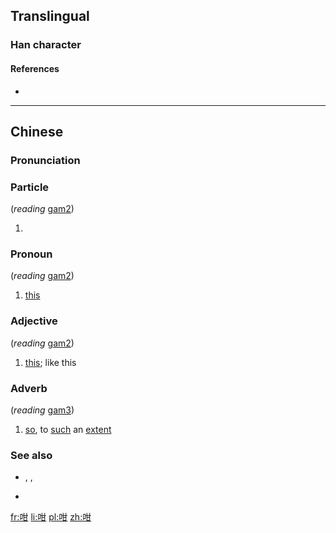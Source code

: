 ==Translingual==

===Han character===
{{Han char|rn=30|rad=口|as=05|sn=8|four=6407<sub>0</sub>|canj=口廿一 (RTM)}}

====References====
* {{Han ref|kx=0184.040|dkj=03477|dj=0403.040|hdz=10598.010|uh=5481|ud=21633|bh=CBDD|bd=52189}}

----

==Chinese==
{{zh-hanzi-box|[[咁]]}}

===Pronunciation===
{{zh-pron
|c=gam2,gam3
|cat=adv
}}

===Particle===
{{zh-particle}} (''reading'' [[gam2]])

# {{context|Cantonese|lang=zh}} {{non-gloss definition|attached to form adverbs}}
#: {{zh-usex|佢 慢慢 '''咁''' 行。|He walks slow'''ly'''.|C-GZ|tr=keoi5 man6 man6-2 '''gam2''' haang4.|link=yes}}

===Pronoun===
{{zh-pronoun}} (''reading'' [[gam2]])

# {{context|Cantonese|lang=zh}} [[this]]
#: {{zh-usex|'''咁''' 唔 得 㗎！|'''This''' will not work!|C-GZ|tr='''gam2''' m4 dak1 gaa3!|link=yes}}

===Adjective===
{{zh-adj}} (''reading'' [[gam2]])

# {{context|Cantonese|lang=zh}} [[this]]; like this
#: {{zh-usex|佢 係 一 個 '''咁''' 嘅 人。|He is a person '''like this'''.|C-GZ|tr=keoi5 hai6 jat1 go3 '''gam2''' ge3 jan4.|link=yes}}

===Adverb===
{{zh-adv}} (''reading'' [[gam3]])

# {{context|Cantonese|lang=zh}} [[so]], to [[such]] an [[extent]]
#: {{zh-usex|做咩 你 '''咁''' 冇腦 咖？|Why are you '''so''' stupid?|C-GZ|tr=zou6 me1 nei5 '''gam3''' mou5 nou5 gaa3?|link=yes}}

===See also===
* {{zh-l|這樣/这样}}, {{zh-l|這麼/这么}}, {{zh-l|那麼/那么}}
* {{zh-l|地}}

[[fr:咁]]
[[li:咁]]
[[pl:咁]]
[[zh:咁]]